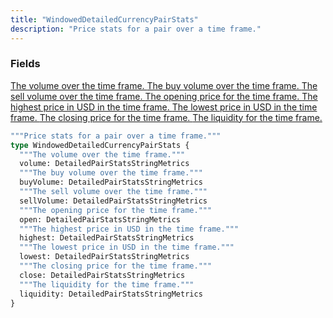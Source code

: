 ```yaml
---
title: "WindowedDetailedCurrencyPairStats"
description: "Price stats for a pair over a time frame."
---
```


### Fields

<a href="/api-reference/types/detailedpairstatsstringmetrics">
  <ResponseField name="volume" type="DetailedPairStatsStringMetrics">
    The volume over the time frame.
  </ResponseField>
</a>

<a href="/api-reference/types/detailedpairstatsstringmetrics">
  <ResponseField name="buyVolume" type="DetailedPairStatsStringMetrics">
    The buy volume over the time frame.
  </ResponseField>
</a>

<a href="/api-reference/types/detailedpairstatsstringmetrics">
  <ResponseField name="sellVolume" type="DetailedPairStatsStringMetrics">
    The sell volume over the time frame.
  </ResponseField>
</a>

<a href="/api-reference/types/detailedpairstatsstringmetrics">
  <ResponseField name="open" type="DetailedPairStatsStringMetrics">
    The opening price for the time frame.
  </ResponseField>
</a>

<a href="/api-reference/types/detailedpairstatsstringmetrics">
  <ResponseField name="highest" type="DetailedPairStatsStringMetrics">
    The highest price in USD in the time frame.
  </ResponseField>
</a>

<a href="/api-reference/types/detailedpairstatsstringmetrics">
  <ResponseField name="lowest" type="DetailedPairStatsStringMetrics">
    The lowest price in USD in the time frame.
  </ResponseField>
</a>

<a href="/api-reference/types/detailedpairstatsstringmetrics">
  <ResponseField name="close" type="DetailedPairStatsStringMetrics">
    The closing price for the time frame.
  </ResponseField>
</a>

<a href="/api-reference/types/detailedpairstatsstringmetrics">
  <ResponseField name="liquidity" type="DetailedPairStatsStringMetrics">
    The liquidity for the time frame.
  </ResponseField>
</a>


```graphql WindowedDetailedCurrencyPairStats
"""Price stats for a pair over a time frame."""
type WindowedDetailedCurrencyPairStats {
  """The volume over the time frame."""
  volume: DetailedPairStatsStringMetrics
  """The buy volume over the time frame."""
  buyVolume: DetailedPairStatsStringMetrics
  """The sell volume over the time frame."""
  sellVolume: DetailedPairStatsStringMetrics
  """The opening price for the time frame."""
  open: DetailedPairStatsStringMetrics
  """The highest price in USD in the time frame."""
  highest: DetailedPairStatsStringMetrics
  """The lowest price in USD in the time frame."""
  lowest: DetailedPairStatsStringMetrics
  """The closing price for the time frame."""
  close: DetailedPairStatsStringMetrics
  """The liquidity for the time frame."""
  liquidity: DetailedPairStatsStringMetrics
}
```
